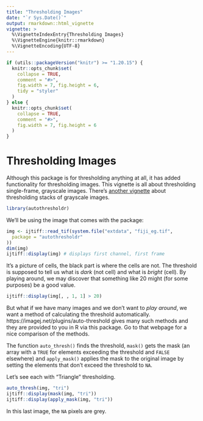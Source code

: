 ```yaml
---
title: "Thresholding Images"
date: "`r Sys.Date()`"
output: rmarkdown::html_vignette
vignette: >
  %\VignetteIndexEntry{Thresholding Images}
  %\VignetteEngine{knitr::rmarkdown}
  %\VignetteEncoding{UTF-8}
---
```


```r
if (utils::packageVersion("knitr") >= "1.20.15") {
  knitr::opts_chunk$set(
    collapse = TRUE,
    comment = "#>",
    fig.width = 7, fig.height = 6,
    tidy = "styler"
  )
} else {
  knitr::opts_chunk$set(
    collapse = TRUE,
    comment = "#>",
    fig.width = 7, fig.height = 6
  )
}
```

# Thresholding Images

Although this package is for thresholding anything at all, it has added functionality for thresholding images. This vignette is all about thresholding single-frame, grayscale images. There's [another vignette](https://rorynolan.github.io/autothresholdr/articles/thresholding-image-stacks.html) about thresholding stacks of grayscale images.

```r
library(autothresholdr)
```

We'll be using the image that comes with the package:

```r
img <- ijtiff::read_tif(system.file("extdata", "fiji_eg.tif",
  package = "autothresholdr"
))
dim(img)
ijtiff::display(img) # displays first channel, first frame
```

It's a picture of cells, the black part is where the cells are not. The threshold is supposed to tell us what is *dark* (not cell) and what is *bright* (cell). By playing around, we may discover that something like 20 might (for some purposes) be a good value.

```r
ijtiff::display(img[, , 1, 1] > 20)
```

But what if we have many images and we don't want to *play around*, we want a method of calculating the threshold automatically. https://imagej.net/plugins/auto-threshold gives many such methods and they are provided to you in R via this package. Go to that webpage for a nice comparison of the methods.

The function `auto_thresh()` finds the threshold, `mask()` gets the mask (an array with a `TRUE` for elements exceeding the threshold and `FALSE` elsewhere) and `apply_mask()` applies the mask to the original image by setting the elements that don't exceed the threshold to `NA`.

Let's see each with "Triangle" thresholding.

```r
auto_thresh(img, "tri")
ijtiff::display(mask(img, "tri"))
ijtiff::display(apply_mask(img, "tri"))
```

In this last image, the `NA` pixels are grey.
